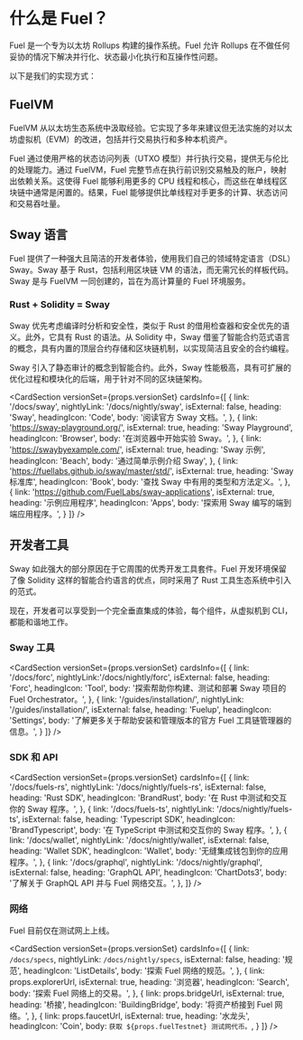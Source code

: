 # 什么是 Fuel？

Fuel 是一个专为以太坊 Rollups 构建的操作系统。Fuel 允许 Rollups 在不做任何妥协的情况下解决并行化、状态最小化执行和互操作性问题。

以下是我们的实现方式：

## FuelVM

FuelVM 从以太坊生态系统中汲取经验。它实现了多年来建议但无法实施的对以太坊虚拟机（EVM）的改进，包括并行交易执行和多种本机资产。

Fuel 通过使用严格的状态访问列表（UTXO 模型）并行执行交易，提供无与伦比的处理能力。通过 FuelVM，Fuel 完整节点在执行前识别交易触及的账户，映射出依赖关系。这使得 Fuel 能够利用更多的 CPU 线程和核心，而这些在单线程区块链中通常是闲置的。结果，Fuel 能够提供比单线程对手更多的计算、状态访问和交易吞吐量。

## Sway 语言

Fuel 提供了一种强大且简洁的开发者体验，使用我们自己的领域特定语言（DSL）Sway。Sway 基于 Rust，包括利用区块链 VM 的语法，而无需冗长的样板代码。Sway 是与 FuelVM 一同创建的，旨在为高计算量的 Fuel 环境服务。

### Rust + Solidity = Sway

Sway 优先考虑编译时分析和安全性，类似于 Rust 的借用检查器和安全优先的语义。此外，它具有 Rust 的语法。从 Solidity 中，Sway 借鉴了智能合约范式语言的概念，具有内置的顶层合约存储和区块链机制，以实现简洁且安全的合约编程。

Sway 引入了静态审计的概念到智能合约。此外，Sway 性能极高，具有可扩展的优化过程和模块化的后端，用于针对不同的区块链架构。

<CardSection versionSet={props.versionSet} cardsInfo={[ { link: '/docs/sway', nightlyLink: '/docs/nightly/sway', isExternal: false, heading: 'Sway', headingIcon: 'Code', body: '阅读官方 Sway 文档。', }, { link: 'https://sway-playground.org/', isExternal: true, heading: 'Sway Playground', headingIcon: 'Browser', body: '在浏览器中开始实验 Sway。', }, { link: 'https://swaybyexample.com/', isExternal: true, heading: 'Sway 示例', headingIcon: 'Beach', body: '通过简单示例介绍 Sway', }, { link: 'https://fuellabs.github.io/sway/master/std/', isExternal: true, heading: 'Sway 标准库', headingIcon: 'Book', body: '查找 Sway 中有用的类型和方法定义。', }, { link: 'https://github.com/FuelLabs/sway-applications', isExternal: true, heading: '示例应用程序', headingIcon: 'Apps', body: '探索用 Sway 编写的端到端应用程序。', } ]} />

## 开发者工具

Sway 如此强大的部分原因在于它周围的优秀开发工具套件。Fuel 开发环境保留了像 Solidity 这样的智能合约语言的优点，同时采用了 Rust 工具生态系统中引入的范式。

现在，开发者可以享受到一个完全垂直集成的体验，每个组件，从虚拟机到 CLI，都能和谐地工作。

### Sway 工具

<CardSection versionSet={props.versionSet} cardsInfo={[ { link: '/docs/forc', nightlyLink:'/docs/nightly/forc', isExternal: false, heading: 'Forc', headingIcon: 'Tool', body: '探索帮助你构建、测试和部署 Sway 项目的 Fuel Orchestrator。', }, { link: '/guides/installation/', nightlyLink: '/guides/installation/', isExternal: false, heading: 'Fuelup', headingIcon: 'Settings', body: '了解更多关于帮助安装和管理版本的官方 Fuel 工具链管理器的信息。', } ]} />

### SDK 和 API

<CardSection versionSet={props.versionSet} cardsInfo={[ { link: '/docs/fuels-rs', nightlyLink: '/docs/nightly/fuels-rs', isExternal: false, heading: 'Rust SDK', headingIcon: 'BrandRust', body: '在 Rust 中测试和交互你的 Sway 程序。', }, { link: '/docs/fuels-ts', nightlyLink: '/docs/nightly/fuels-ts', isExternal: false, heading: 'Typescript SDK', headingIcon: 'BrandTypescript', body: '在 TypeScript 中测试和交互你的 Sway 程序。', }, { link: '/docs/wallet', nightlyLink: '/docs/nightly/wallet', isExternal: false, heading: 'Wallet SDK', headingIcon: 'Wallet', body: '无缝集成钱包到你的应用程序。', }, { link: '/docs/graphql', nightlyLink: '/docs/nightly/graphql', isExternal: false, heading: 'GraphQL API', headingIcon: 'ChartDots3', body: '了解关于 GraphQL API 并与 Fuel 网络交互。', }, ]} />

### 网络

Fuel 目前仅在测试网上上线。

<CardSection versionSet={props.versionSet} cardsInfo={[ { link: `/docs/specs`, nightlyLink: `/docs/nightly/specs`, isExternal: false, heading: '规范', headingIcon: 'ListDetails', body: '探索 Fuel 网络的规范。', }, { link: props.explorerUrl, isExternal: true, heading: '浏览器', headingIcon: 'Search', body: '探索 Fuel 网络上的交易。', }, { link: props.bridgeUrl, isExternal: true, heading: '桥接', headingIcon: 'BuildingBridge', body: '将资产桥接到 Fuel 网络。', }, { link: props.faucetUrl, isExternal: true, heading: '水龙头', headingIcon: 'Coin', body: `获取 ${props.fuelTestnet} 测试网代币。`, } ]} />

